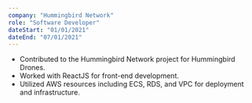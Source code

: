 ```yaml
---
company: "Hummingbird Network"
role: "Software Developer"
dateStart: "01/01/2021"
dateEnd: "07/01/2021"
---
```


- Contributed to the Hummingbird Network project for Hummingbird Drones.
- Worked with ReactJS for front-end development.
- Utilized AWS resources including ECS, RDS, and VPC for deployment and infrastructure.
